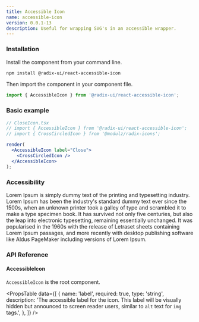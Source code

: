 ```yaml
---
title: Accessible Icon
name: accessible-icon
version: 0.0.1-13
description: Useful for wrapping SVG's in an accessible wrapper.
---
```


### Installation

Install the component from your command line.

```bash
npm install @radix-ui/react-accessible-icon
```

Then import the component in your component file.

```jsx
import { AccessibleIcon } from '@radix-ui/react-accessible-icon';
```

### Basic example

```jsx live manual
// CloseIcon.tsx
// import { AccessibleIcon } from '@radix-ui/react-accessible-icon';
// import { CrossCircledIcon } from '@modulz/radix-icons';

render(
  <AccessibleIcon label="Close">
    <CrossCircledIcon />
  </AccessibleIcon>
);
```

### Accessibility

Lorem Ipsum is simply dummy text of the printing and typesetting industry. Lorem Ipsum has been the industry's standard dummy text ever since the 1500s, when an unknown printer took a galley of type and scrambled it to make a type specimen book. It has survived not only five centuries, but also the leap into electronic typesetting, remaining essentially unchanged. It was popularised in the 1960s with the release of Letraset sheets containing Lorem Ipsum passages, and more recently with desktop publishing software like Aldus PageMaker including versions of Lorem Ipsum.

### API Reference

#### AccessibleIcon

`AccessibleIcon` is the root component.

<PropsTable
  data={[
    {
      name: 'label',
      required: true,
      type: 'string',
      description:
        'The accessible label for the icon. This label will be visually hidden but announced to screen reader users, similar to `alt` text for `img` tags.',
    },
  ]}
/>
